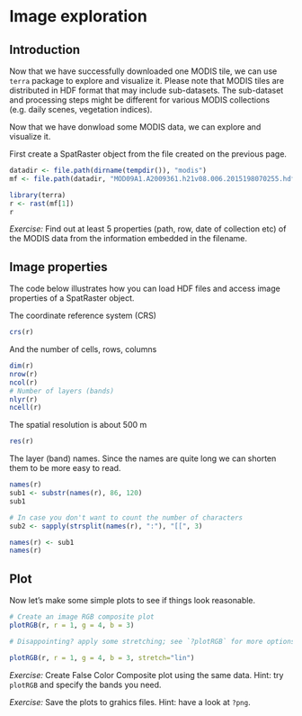 ```r
```
# Image exploration

## Introduction

Now that we have successfully downloaded one MODIS tile, we can use `terra` package to explore and visualize it. Please note that MODIS tiles are distributed in HDF format that may include sub-datasets. The sub-dataset and processing steps might be different for various MODIS collections (e.g. daily scenes, vegetation indices).

Now that we have donwload some MODIS data, we can explore and visualize it.

First create a SpatRaster object from the file created on the previous page.

```r
datadir <- file.path(dirname(tempdir()), "modis")
mf <- file.path(datadir, "MOD09A1.A2009361.h21v08.006.2015198070255.hdf")

library(terra)
r <- rast(mf[1])
r
```

*Exercise:* Find out at least 5 properties (path, row, date of collection etc) of the MODIS data from the  information embedded in the filename.


## Image properties

The code below illustrates how you can load HDF files and access image properties of a SpatRaster object. 

The coordinate reference system (CRS)
```r
crs(r)
```

And the number of cells, rows, columns
```r
dim(r)
nrow(r)
ncol(r)
# Number of layers (bands)
nlyr(r)
ncell(r)
```

The spatial resolution is about 500 m
```r
res(r)
```

The layer (band) names. Since the names are quite long we can shorten them to be more easy to read.

```r
names(r)
sub1 <- substr(names(r), 86, 120)
sub1

# In case you don't want to count the number of characters
sub2 <- sapply(strsplit(names(r), ":"), "[[", 3)

names(r) <- sub1
names(r)
```

## Plot

Now let's make some simple plots to see if things look reasonable. 

```r

# Create an image RGB composite plot
plotRGB(r, r = 1, g = 4, b = 3)

# Disappointing? apply some stretching; see `?plotRGB` for more options

plotRGB(r, r = 1, g = 4, b = 3, stretch="lin")
```

*Exercise:* Create False Color Composite plot using the same data. Hint: try `plotRGB` and specify the bands you need.    

*Exercise:* Save the plots to grahics files. Hint: have a look at `?png`.
